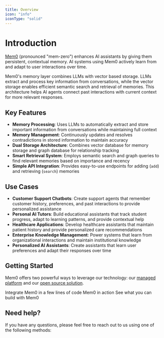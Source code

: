```yaml
---
title: Overview
icon: "info"
iconType: "solid"
---
```


<Snippet file="async-memory-add.mdx" />


# Introduction

[Mem0](https://mem0.dev/wd) (pronounced "mem-zero") enhances AI assistants by giving them persistent, contextual memory. AI systems using Mem0 actively learn from and adapt to user interactions over time.

Mem0's memory layer combines LLMs with vector based storage. LLMs extract and process key information from conversations, while the vector storage enables efficient semantic search and retrieval of memories. This architecture helps AI agents connect past interactions with current context for more relevant responses.

## Key Features

- **Memory Processing**: Uses LLMs to automatically extract and store important information from conversations while maintaining full context
- **Memory Management**: Continuously updates and resolves contradictions in stored information to maintain accuracy
- **Dual Storage Architecture**: Combines vector database for memory storage and graph database for relationship tracking
- **Smart Retrieval System**: Employs semantic search and graph queries to find relevant memories based on importance and recency
- **Simple API Integration**: Provides easy-to-use endpoints for adding (`add`) and retrieving (`search`) memories

## Use Cases

- **Customer Support Chatbots**: Create support agents that remember customer history, preferences, and past interactions to provide personalized assistance
- **Personal AI Tutors**: Build educational assistants that track student progress, adapt to learning patterns, and provide contextual help
- **Healthcare Applications**: Develop healthcare assistants that maintain patient history and provide personalized care recommendations
- **Enterprise Knowledge Management**: Power systems that learn from organizational interactions and maintain institutional knowledge
- **Personalized AI Assistants**: Create assistants that learn user preferences and adapt their responses over time

## Getting Started
Mem0 offers two powerful ways to leverage our technology: our [managed platform](/platform/overview) and our [open source solution](/open-source/quickstart).


<CardGroup cols={3}>
  <Card title="Quickstart" icon="rocket" href="/quickstart">
    Integrate Mem0 in a few lines of code
  </Card>
  <Card title="Playground" icon="play" href="https://app.mem0.ai/playground">
    Mem0 in action
  </Card>
  <Card title="Examples" icon="lightbulb" href="/examples">
  See what you can build with Mem0
  </Card>
</CardGroup>

## Need help?
If you have any questions, please feel free to reach out to us using one of the following methods:

<Snippet file="get-help.mdx"/>